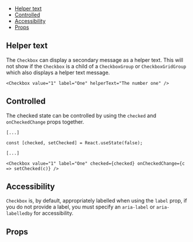 


<Meta of={Stories} />

<DocsHeader
  componentName="Checkbox"
  figmaLink="https://www.figma.com/design/4FFYTLWJ2hQpj36JplQQUw/UW-Web-UI?node-id=910-9379"
  stories={Stories}
/>

<Canvas of={Stories.Workshop} sourceState="none" />

- [Helper text](#helper-text)
- [Controlled](#controlled)
- [Accessibility](#accessibility)
- [Props](#props)

## Helper text

The `Checkbox` can display a secondary message as a helper text. This will not
show if the `Checkbox` is a child of a `CheckboxGroup` or `CheckboxGridGroup`
which also displays a helper text message.

```tsx
<Checkbox value="1" label="One" helperText="The number one" />
```

## Controlled

The checked state can be controlled by using the `checked` and `onCheckedChange` props together.

```tsx
[...]

const [checked, setChecked] = React.useState(false);

[...]

<Checkbox value="1" label="One" checked={checked} onCheckedChange={c => setChecked(c)} />
```

## Accessibility

`Checkbox` is, by default, appropriately labelled when using
the `label` prop, if you do not provide a label, you must specify an
`aria-label` or `aria-labelledby` for accessibility.

## Props

<ArgTypes of={Stories} />
